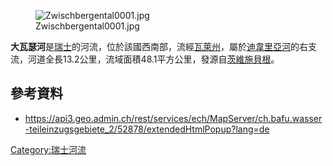 {{Coord|46.194979|N|8.139274|E|display=title}}
[[Image:Zwischbergental0001.jpg|right]]

'''大瓦瑟河'''是[[瑞士|瑞士]]的河流，位於該國西南部，流經[[瓦萊州|瓦萊州]]，屬於[[迪韋里亞河|迪韋里亞河]]的右支流，河道全長13.2公里，流域面積48.1平方公里，發源自[[茨維施貝根|茨維施貝根]]。

==參考資料==
* https://api3.geo.admin.ch/rest/services/ech/MapServer/ch.bafu.wasser-teileinzugsgebiete_2/52878/extendedHtmlPopup?lang=de {{Wayback|url=https://api3.geo.admin.ch/rest/services/ech/MapServer/ch.bafu.wasser-teileinzugsgebiete_2/52878/extendedHtmlPopup?lang=de |date=20170901063441 }}

{{Switzerland-geo-stub}}
[[Category:瑞士河流|Category:瑞士河流]]